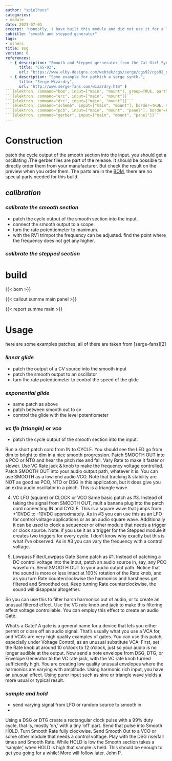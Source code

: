 ```yaml
---
author: "spielhuus"
categories:
- module
date: 2021-07-01
excerpt: "Honestly, i have built this module and did not use it for a long time. The serge smooth and stepped generator is a versatile module, But it will not just sound on its own. You can patch it as a sample and hold module, a portamento, a simple triangle voltage conrolled lfo and many more applications. But the module wont do anything until you patch the application you want to use it for. This makes this module difficult to use."
subtitle: "smooth and stepped generator"
tags:
- others
title: ssg
version: 0
references:
  - { description: "Smooth and Stepped gernerator from the Cat Girl Synth.",
      title: "CGS-92",
      url: "https://www.elby-designs.com/webtek/cgs/serge/cgs92/cgs92_ssg.html" }
  - { description: "Some example for pathich a serge synth.",
      title: "Serge Wizardry",
      url: "http://www.serge-fans.com/wizardry.htm" }
```{elektron, command="bom", input=["main", "mount"], group=TRUE, partlist="../../lib/partlist.yaml"}```
```{elektron, command="erc", input=["main", "mount"]}```
```{elektron, command="drc", input=["main", "mount"]}```
```{elektron, command="schema", input=["main", "mount"], border=TRUE, theme="BlackWhite"}```
```{elektron, command="pcb", input=["main", "mount", "panel"], border=FALSE}```
```{elektron, command="gerber", input=["main", "mount", "panel"]}```
---
```


# Construction

patch the cycle output of the smooth section into the input. you should get a oscillating .The gerber files are part of the release. It should be possible to directly order them from your manufacturer. But check the result on the preview when you order them. The parts are in the [BOM](BOM.md), there are no special parts needed for this build.

## *calibration*

### *calibrate the smooth section*

* patch the cycle output of the smooth section into the input.
* connect the smooth output to a scope.
* turn the rate potentiometer to maximum.
* with the RV1 trimpot the frequency can be adjusted. find the point where the frequency does not get any higher.

### *calibrate the stepped section*

# build

{{< bom >}}

{{< callout summe main panel >}}

{{< report summe main >}}

# Usage

here are some examples patches, all of there are taken from [serge-fans][2]

### *linear glide*

* patch the output of a CV source into the smooth input
* patch the smooth output to an oscillator
* turn the rate potentiometer to control the speed of the glide

### *exponential glide*

* same patch as above
* patch between smooth out to cv
* comtrol the glide with the level potentiometer

### *vc lfo (triangle) or vco*

* patch the cycle output of the smooth section into the input.

Run a short patch cord from IN to CYCLE.  You should see the LED go from dim to bright to dim in a nice smooth progression.
Patch SMOOTH OUT into a PCO or NTO and hear the pitch rise and fall.
Vary Rate to make it faster or slower.
Use VC Rate jack & knob to make the frequency voltage controlled.
Patch SMOOTH OUT into your audio output path, whatever it is.
You can use SMOOTH as a low-end audio VCO.  Note that tracking & stability are NOT as good as PCO, NTO or DSG in this application, but it does give you an extra audio oscillator in a pinch.  This is a triangle wave.

4. VC LFO (square) or CLOCK or VCO
Same basic patch as #3.  Instead of taking the signal from SMOOTH OUT, mult a banana plug into the patch cord connecting IN and CYCLE.
This is a square wave that jumps from +10VDC to -10VDC approximately.  As in #3 you can use this as an LFO for control voltage applications or as an audio square wave.  Additionally it can be used to clock a sequencer or other module that needs a trigger or clock source. Note: if you use it as a trigger for the Stepped module it creates two triggers for every cycle.  I don't know why exactly but this is what I've observed.  As in #3 you can vary the frequency with a control voltage.

5. Lowpass Filter/Lowpass Gate
Same patch as #1.  Instead of patching a DC control voltage into the input, patch an audio source in, say, any PCO waveform.
Send SMOOTH OUT to your audio output path.  Notice that the sound is more or less intact at 100% rotation of the Rate knob, and as you turn Rate counterclockwise the harmonics and harshness get filtered and Smoothed out.  Keep turning Rate counterclockwise, the sound will disappear altogether.

So you can use this to filter harsh harmonics out of audio, or to create an unusual filtered effect.  Use the VC rate knob and jack to make this filtering effect voltage controllable. You can employ this effect to create an audio Gate.

What's a Gate?  A gate is a general name for a device that lets you either permit or close off an audio signal.  That's usually what you use a VCA for, and VCA's are very high quality examples of gates.  You can use this patch, especially under Voltage Control, as an unusual substitute VCA:
First, set the Rate knob at around 10 o'clock to 12 o'clock, just so your audio is no longer audible at the output.
Now send a note envelope from DSG, DTG, or Envelope Generator to the VC rate jack, with the VC rate knob turned sufficiently high.  You are creating low quality unusual envelopes where the harmonics are varying with amplitude.  Using harmonic rich input, you have an unusual effect.  Using purer input such as sine or triangle wave yields a more usual or typical result.

### *sample and hold*

* send varying signal from LFO or random source to smooth in
*

Using a DSG or DTG create a rectangular clock pulse with a 99% duty cycle, that is, mostly 'on,' with a tiny 'off' part.
Send that pulse into Smooth HOLD.  Turn Smooth Rate fully clockwise.
Send Smooth Out to a VCO or some other module that needs a control voltage.  Play with the DSG rise/fall times and Smooth Rate. While HOLD is low the Smooth section takes a 'sample', when HOLD is high that sample is held. This should be enough to get you going for a while! More will follow later. John P.
